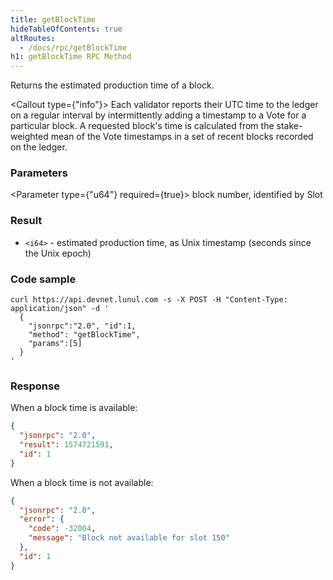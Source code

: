 ```yaml
---
title: getBlockTime
hideTableOfContents: true
altRoutes:
  - /docs/rpc/getBlockTime
h1: getBlockTime RPC Method
---
```


Returns the estimated production time of a block.

<Callout type={"info"}>
  Each validator reports their UTC time to the ledger on a regular interval by
  intermittently adding a timestamp to a Vote for a particular block. A
  requested block's time is calculated from the stake-weighted mean of the Vote
  timestamps in a set of recent blocks recorded on the ledger.
</Callout>

<DocSideBySide>

<DocLeftSide>

### Parameters

<Parameter type={"u64"} required={true}>
  block number, identified by Slot
</Parameter>

### Result

- `<i64>` - estimated production time, as Unix timestamp (seconds since the Unix
  epoch)

</DocLeftSide>

<DocRightSide>

### Code sample

```shell
curl https://api.devnet.lunul.com -s -X POST -H "Content-Type: application/json" -d '
  {
    "jsonrpc":"2.0", "id":1,
    "method": "getBlockTime",
    "params":[5]
  }
'
```

### Response

When a block time is available:

```json
{
  "jsonrpc": "2.0",
  "result": 1574721591,
  "id": 1
}
```

When a block time is not available:

```json
{
  "jsonrpc": "2.0",
  "error": {
    "code": -32004,
    "message": "Block not available for slot 150"
  },
  "id": 1
}
```

</DocRightSide>
</DocSideBySide>
